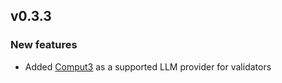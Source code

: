 ## v0.3.3

### New features

- Added [Comput3](/validators/setup-guide#genvm-configuration) as a supported LLM provider for validators